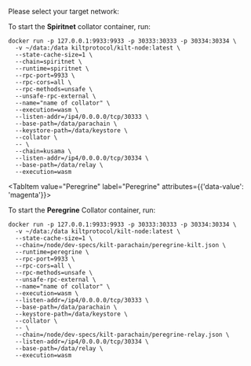
Please select your target network:

<div className="nested-tab">
  <Tabs
    groupId="exec-network"
    defaultValue="Spiritnet"
  >
  <TabItem value="Spiritnet" label="Spiritnet" attributes={{'data-value': 'magenta'}}>

  To start the **Spiritnet** collator container, run:
  ```bash=
  docker run -p 127.0.0.1:9933:9933 -p 30333:30333 -p 30334:30334 \
    -v ~/data:/data kiltprotocol/kilt-node:latest \
    --state-cache-size=1 \
    --chain=spiritnet \
    --runtime=spiritnet \
    --rpc-port=9933 \
    --rpc-cors=all \
    --rpc-methods=unsafe \
    --unsafe-rpc-external \
    --name="name of collator" \
    --execution=wasm \
    --listen-addr=/ip4/0.0.0.0/tcp/30333 \
    --base-path=/data/parachain \
    --keystore-path=/data/keystore \
    --collator \
    -- \
    --chain=kusama \
    --listen-addr=/ip4/0.0.0.0/tcp/30334 \
    --base-path=/data/relay \
    --execution=wasm
  ```
  </TabItem>

  <TabItem value="Peregrine" label="Peregrine" attributes={{'data-value': 'magenta'}}>

  To start the **Peregrine** Collator container, run:
  ```bash=
  docker run -p 127.0.0.1:9933:9933 -p 30333:30333 -p 30334:30334 \
    -v ~/data:/data kiltprotocol/kilt-node:latest \
    --state-cache-size=1 \
    --chain=/node/dev-specs/kilt-parachain/peregrine-kilt.json \
    --runtime=peregrine \
    --rpc-port=9933 \
    --rpc-cors=all \
    --rpc-methods=unsafe \
    --unsafe-rpc-external \
    --name="name of collator" \
    --execution=wasm \
    --listen-addr=/ip4/0.0.0.0/tcp/30333 \
    --base-path=/data/parachain \
    --keystore-path=/data/keystore \
    --collator \
    -- \
    --chain=/node/dev-specs/kilt-parachain/peregrine-relay.json \
    --listen-addr=/ip4/0.0.0.0/tcp/30334 \
    --base-path=/data/relay \
    --execution=wasm
  ```

  </TabItem>
  </Tabs>
</div>
